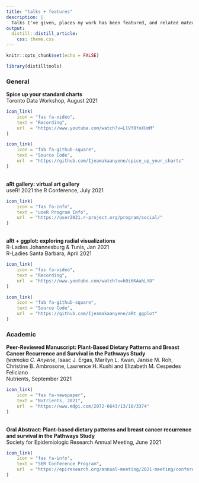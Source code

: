 ```yaml
---
title: "talks + features"
description: |
  Talks I've given, places my work has been featured, and related material.  
output: 
  distill::distill_article:
    css: theme.css
---
```


```r
knitr::opts_chunk$set(echo = FALSE)
```

```r
library(distilltools)
```

<h3> General </h3>
<b>Spice up your standard charts</b>
<br>Toronto Data Workshop, August 2021

```r
icon_link(
    icon = "fas fa-video",
    text = "Recording",
    url  = "https://www.youtube.com/watch?v=LlVf8foXUmM"
)

icon_link(
    icon = "fab fa-github-square",
    text = "Source Code",
    url  = "https://github.com/Ijeamakaanyene/spice_up_your_charts"
)
```
<br>
<b>aRt gallery: virtual art gallery</b>
<br>useR! 2021 the R Conference, July 2021

```r
icon_link(
    icon = "fas fa-info",
    text = "useR Program Info",
    url  = "https://user2021.r-project.org/program/social/"
)
```
<br>
<b>aRt + ggplot: exploring radial visualizations</b>
<br> R-Ladies Johannesburg & Tunis, Jan 2021
<br> R-Ladies Santa Barbara, April 2021

```r
icon_link(
    icon = "fas fa-video",
    text = "Recording",
    url  = "https://www.youtube.com/watch?v=h0i6KAahLY8"
)

icon_link(
    icon = "fab fa-github-square",
    text = "Source Code",
    url  = "https://github.com/Ijeamakaanyene/aRt_ggplot"
)
```

<h3> Academic </h3>
<b>Peer-Reviewed Manuscript: Plant-Based Dietary Patterns and Breast Cancer Recurrence and Survival in the Pathways Study </b>
<br><i>Ijeamaka C. Anyene</i>, Isaac J. Ergas, Marilyn L. Kwan, Janise M. Roh, Christine B. Ambrosone, Lawrence H. Kushi and Elizabeth M. Cespedes Feliciano
<br> Nutrients, September 2021

```r
icon_link(
    icon = "fas fa-newspaper",
    text = "Nutrients, 2021",
    url  = "https://www.mdpi.com/2072-6643/13/10/3374"
)
```
<br>
<b>Oral Abstract: Plant-based dietary patterns and breast cancer recurrence and survival in the Pathways Study</b>
<br> Society for Epidemiologic Research Annual Meeting, June 2021

```r
icon_link(
    icon = "fas fa-info",
    text = "SER Conference Program",
    url  = "https://epiresearch.org/annual-meeting/2021-meeting/conference-program/"
)
```

<br>





